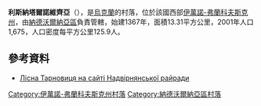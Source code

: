 {{coord|48|40|49|N|24|37|20|E|scale:30000|display=title}}

'''利斯納塔爾諾維齊亞'''（{{lang-uk|Лісна Тарновиця}}），是[[烏克蘭|烏克蘭]]的村落，位於該國西部[[伊萬諾-弗蘭科夫斯克州|伊萬諾-弗蘭科夫斯克州]]，由[[納德沃爾納亞區|納德沃爾納亞區]]負責管轄，始建1367年，面積13.31平方公里，2001年人口1,675，人口密度每平方公里125.9人。

==參考資料==
* [https://web.archive.org/web/20161227040312/http://www.nadrda.gov.ua/node/210 Лісна Тарновиця на сайті Надвірнянської райради]

{{DEFAULTSORT:Лісна Тарновиця}}
[[Category:伊萬諾-弗蘭科夫斯克州村落|Category:伊萬諾-弗蘭科夫斯克州村落]]
[[Category:納德沃爾納亞區村落|Category:納德沃爾納亞區村落]]


{{IvanoFrankivsk-geo-stub}}